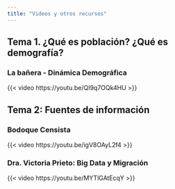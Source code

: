 ```yaml
---
title: "Videos y otros recursos"
---
```


## Tema 1. ¿Qué es población? ¿Qué es demografía?

### La bañera - Dinámica Demográfica

{{< video https://youtu.be/QI9q7OQk4HU >}}


## Tema 2: Fuentes de información

### Bodoque Censista

{{< video https://youtu.be/igV8OAyL2f4 >}}


### Dra. Victoria Prieto: Big Data y Migración

{{< video https://youtu.be/MYTlGAtEcqY >}}


